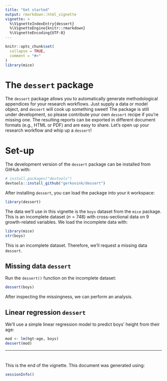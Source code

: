 ```yaml
---
title: "Get started"
output: rmarkdown::html_vignette
vignette: >
  %\VignetteIndexEntry{dessert}
  %\VignetteEngine{knitr::rmarkdown}
  %\VignetteEncoding{UTF-8}
---
```


```r
knitr::opts_chunk$set(
  collapse = TRUE,
  comment = "#>"
)
library(mice)
```

# The `dessert` package

The `dessert` package allows you to automatically generate methodological appendices for your research workflows. Just supply a data or model object, and `dessert` will cook up something sweet! The package is still under development, so please contribute your own `dessert` recipe if you're missing one. The resulting reports can be exported in different document formats (e.g., HTML or PDF) and are easy to share. Let's open up your research workflow and whip up a `dessert`!

# Set-up

<!-- You can install the latest `dessert` release from [CRAN](https://CRAN.R-project.org/package=ggmice) with: -->

<!-- ``` r -->
<!-- install.packages("dessert") -->
<!-- ``` -->

The development version of the `dessert` package can be installed from GitHub with: 

```r
# install.packages("devtools")
devtools::install_github("gerkovink/dessert")
```

After installing `dessert`, you can load the package into your `R` workspace:

```r
library(dessert) 
```

The data we'll use in this vignette is the `boys` dataset from the `mice` package. This is an incomplete dataset ($n = 748$) with cross-sectional data on $9$ growth-related variables. We load the incomplete data with:

```r
library(mice)
str(boys)
```

This is an incomplete dataset. Therefore, we'll request a missing data `dessert`.

## Missing data `dessert`

Run the `dessert()` function on the incomplete dataset:

```r
dessert(boys)
```

After inspecting the missingness, we can perform an analysis.

## Linear regression `dessert`

We'll use a simple linear regression model to predict boys' height from their age: 

```r
mod <- lm(hgt~age, boys)
dessert(mod)
```


___

#

This is the end of the vignette. This document was generated using:

```r
sessionInfo()
```

